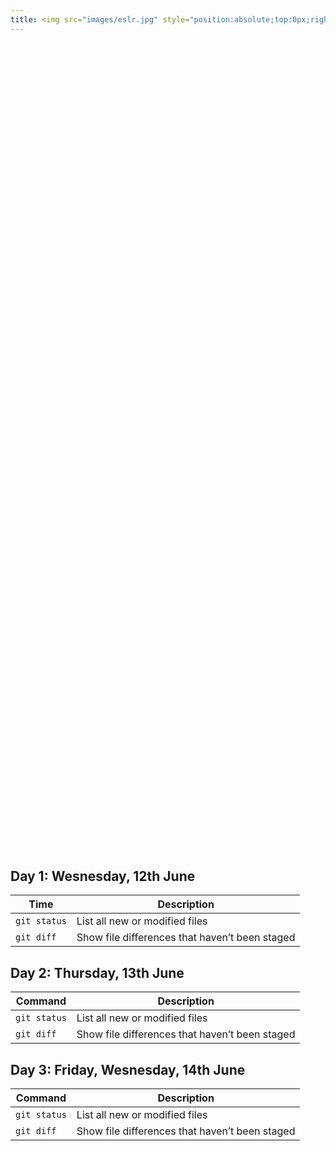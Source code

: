 ```yaml
---
title: <img src="images/eslr.jpg" style="position:absolute;top:0px;right:0px;" />
---
```

<br/>
<br/>
<br/>
<br/>
<br/>
<br/>
<br/>
<br/>
<br/>
<br/>
<br/>
<br/>
<br/>
<br/>
<br/>
<br/>
<br/>
<br/>
<br/>
<br/>
<br/>
<br/>
<br/>
<br/>
<br/>
<br/>
<br/>
<br/>
<br/>
<br/>
<br/>
<br/>
<br/>
<br/>
<br/>
<br/>
<br/>
<br/>
<br/>
<br/>
<br/>
<br/>
<br/>
<br/>
<br/>
<br/>
<br/>
<br/>
<br/>
<br/>
<br/>
<br/>
<br/>
<br/>
<br/>
<br/>
<br/>
<br/>
<br/>
<br/>
<br/>
<br/>
<br/>
<br/>
<br/>
<br/>
<br/>
<br/>
<br/>
<br/>
<br/>
<br/>
<br/>
<br/>
<br/>
<br/>

## Day 1: Wesnesday, 12th June

| Time | Description |
| --- | --- |
| `git status` | List all new or modified files |
| `git diff` | Show file differences that haven't been staged |

## Day 2: Thursday, 13th June

| Command | Description |
| --- | --- |
| `git status` | List all new or modified files |
| `git diff` | Show file differences that haven't been staged |

## Day 3: Friday, Wesnesday, 14th June

| Command | Description |
| --- | --- |
| `git status` | List all new or modified files |
| `git diff` | Show file differences that haven't been staged |






